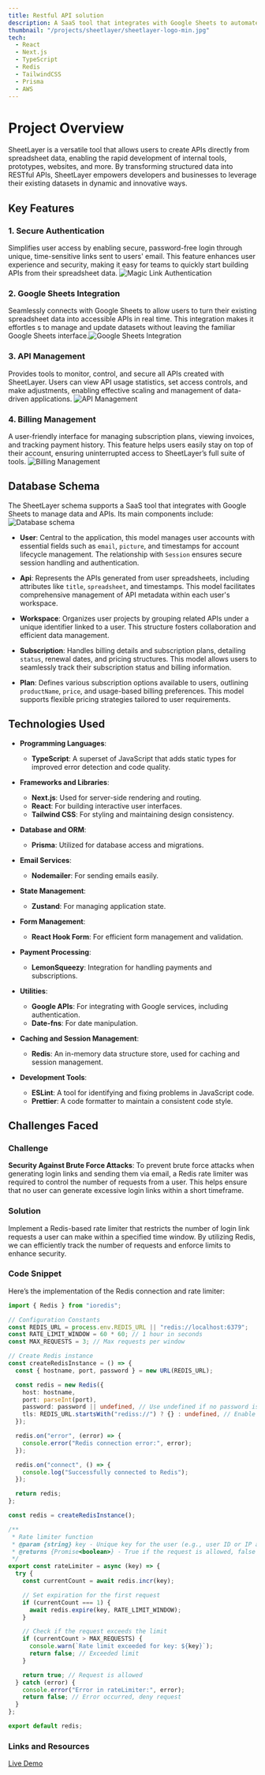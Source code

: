 ```yaml
---
title: Restful API solution
description: A SaaS tool that integrates with Google Sheets to automate data management and API generation, with built-in billing for subscription handling.
thumbnail: "/projects/sheetlayer/sheetlayer-logo-min.jpg"
tech:
  - React
  - Next.js
  - TypeScript
  - Redis
  - TailwindCSS
  - Prisma
  - AWS
---
```


# Project Overview

SheetLayer is a versatile tool that allows users to create APIs directly from spreadsheet data, enabling the rapid development of internal tools, prototypes, websites, and more. By transforming structured data into RESTful APIs, SheetLayer empowers developers and businesses to leverage their existing datasets in dynamic and innovative ways.

## Key Features

### 1. Secure Authentication

Simplifies user access by enabling secure, password-free login through unique, time-sensitive links sent to users' email. This feature enhances user experience and security, making it easy for teams to quickly start building APIs from their spreadsheet data.
![Magic Link Authentication](https://www.ayyyub.com/projects/sheetlayer/auth-min.jpg)

### 2. Google Sheets Integration

Seamlessly connects with Google Sheets to allow users to turn their existing spreadsheet data into accessible APIs in real time. This integration makes it effortles
s to manage and update datasets without leaving the familiar Google Sheets interface.![Google Sheets Integration](https://www.ayyyub.com/projects/sheetlayer/sheets-integration-min.jpg)

### 3. API Management

Provides tools to monitor, control, and secure all APIs created with SheetLayer. Users can view API usage statistics, set access controls, and make adjustments, enabling effective scaling and management of data-driven applications.
![API Management](https://www.ayyyub.com/projects/sheetlayer/main-feature-min.jpg)

### 4. Billing Management

A user-friendly interface for managing subscription plans, viewing invoices, and tracking payment history. This feature helps users easily stay on top of their account, ensuring uninterrupted access to SheetLayer’s full suite of tools.
![Billing Management](https://www.ayyyub.com/projects/sheetlayer/billing-feature-min.jpg)

## Database Schema

The SheetLayer schema supports a SaaS tool that integrates with Google Sheets to manage data and APIs. Its main components include:
![Database schema](https://www.ayyyub.com/projects/sheetlayer/sheetlayer-schema.svg)

- **User**: Central to the application, this model manages user accounts with essential fields such as `email`, `picture`, and timestamps for account lifecycle management. The relationship with `Session` ensures secure session handling and authentication.

- **Api**: Represents the APIs generated from user spreadsheets, including attributes like `title`, `spreadsheet`, and timestamps. This model facilitates comprehensive management of API metadata within each user's workspace.

- **Workspace**: Organizes user projects by grouping related APIs under a unique identifier linked to a user. This structure fosters collaboration and efficient data management.

- **Subscription**: Handles billing details and subscription plans, detailing `status`, renewal dates, and pricing structures. This model allows users to seamlessly track their subscription status and billing information.

- **Plan**: Defines various subscription options available to users, outlining `productName`, `price`, and usage-based billing preferences. This model supports flexible pricing strategies tailored to user requirements.

## Technologies Used

- **Programming Languages**:

  - **TypeScript**: A superset of JavaScript that adds static types for improved error detection and code quality.

- **Frameworks and Libraries**:

  - **Next.js**: Used for server-side rendering and routing.
  - **React**: For building interactive user interfaces.
  - **Tailwind CSS**: For styling and maintaining design consistency.

- **Database and ORM**:

  - **Prisma**: Utilized for database access and migrations.

- **Email Services**:

  - **Nodemailer**: For sending emails easily.

- **State Management**:

  - **Zustand**: For managing application state.

- **Form Management**:

  - **React Hook Form**: For efficient form management and validation.

- **Payment Processing**:

  - **LemonSqueezy**: Integration for handling payments and subscriptions.

- **Utilities**:

  - **Google APIs**: For integrating with Google services, including authentication.
  - **Date-fns**: For date manipulation.

- **Caching and Session Management**:

  - **Redis**: An in-memory data structure store, used for caching and session management.

- **Development Tools**:
  - **ESLint**: A tool for identifying and fixing problems in JavaScript code.
  - **Prettier**: A code formatter to maintain a consistent code style.

## Challenges Faced

### Challenge

**Security Against Brute Force Attacks**: To prevent brute force attacks when generating login links and sending them via email, a Redis rate limiter was required to control the number of requests from a user. This helps ensure that no user can generate excessive login links within a short timeframe.

### Solution

Implement a Redis-based rate limiter that restricts the number of login link requests a user can make within a specified time window. By utilizing Redis, we can efficiently track the number of requests and enforce limits to enhance security.

### Code Snippet

Here’s the implementation of the Redis connection and rate limiter:

```typescript
import { Redis } from "ioredis";

// Configuration Constants
const REDIS_URL = process.env.REDIS_URL || "redis://localhost:6379";
const RATE_LIMIT_WINDOW = 60 * 60; // 1 hour in seconds
const MAX_REQUESTS = 3; // Max requests per window

// Create Redis instance
const createRedisInstance = () => {
  const { hostname, port, password } = new URL(REDIS_URL);

  const redis = new Redis({
    host: hostname,
    port: parseInt(port),
    password: password || undefined, // Use undefined if no password is set
    tls: REDIS_URL.startsWith("rediss://") ? {} : undefined, // Enable TLS for secure connections
  });

  redis.on("error", (error) => {
    console.error("Redis connection error:", error);
  });

  redis.on("connect", () => {
    console.log("Successfully connected to Redis");
  });

  return redis;
};

const redis = createRedisInstance();

/**
 * Rate limiter function
 * @param {string} key - Unique key for the user (e.g., user ID or IP address)
 * @returns {Promise<boolean>} - True if the request is allowed, false if it exceeds the limit
 */
export const rateLimiter = async (key) => {
  try {
    const currentCount = await redis.incr(key);

    // Set expiration for the first request
    if (currentCount === 1) {
      await redis.expire(key, RATE_LIMIT_WINDOW);
    }

    // Check if the request exceeds the limit
    if (currentCount > MAX_REQUESTS) {
      console.warn(`Rate limit exceeded for key: ${key}`);
      return false; // Exceeded limit
    }

    return true; // Request is allowed
  } catch (error) {
    console.error("Error in rateLimiter:", error);
    return false; // Error occurred, deny request
  }
};

export default redis;
```

### Links and Resources

<a href="https://sheetlayer.com" target="_blank" rel="noopener noreferrer">
  Live Demo
</a>
